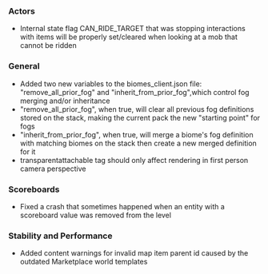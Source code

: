



### Actors

-   Internal state flag CAN\_RIDE\_TARGET that was stopping interactions with items will be properly set/cleared when looking at a mob that cannot be ridden

### General

-   Added two new variables to the biomes\_client.json file: "remove\_all\_prior\_fog" and "inherit\_from\_prior\_fog",which control fog merging and/or inheritance
-   "remove\_all\_prior\_fog", when true, will clear all previous fog definitions stored on the stack, making the current pack the new "starting point" for fogs
-   "inherit\_from\_prior\_fog", when true, will merge a biome's fog definition with matching biomes on the stack then create a new merged definition for it
-   transparentattachable tag should only affect rendering in first person camera perspective

### Scoreboards

-   Fixed a crash that sometimes happened when an entity with a scoreboard value was removed from the level

### Stability and Performance

-   Added content warnings for invalid map item parent id caused by the outdated Marketplace world templates

